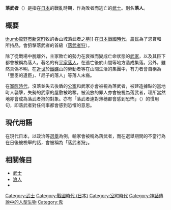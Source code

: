 {{unreferenced|time=2016-10-15T15:15:00+00:00}}
'''落武者'''（{{jp|j=落武者|hg=おちむしゃ|rm=Ochimusha|lead=yes}}）是指在[[日本|日本]]的戰亂時期，作為敗者而逃亡的[[武士_(日本)|武士]]。別名'''落人'''。

== 概要 ==
[[FILE:Tomb_of_Otimusha_01.jpg|thumb]][[龍野市|龍野市]][[新宮町|新宮町]]牧的香山城落武者之墓]]
在[[日本戰國時代|日本戰國時代]]，[[農民|農民]]為了恩賞和所持品，會狙擊落武者的首級（[[落武者狩|落武者狩]]）。

除了從戰場中脫離外，主家敗亡的勢力在衰微而變成亡命狀態的[[武家|武家]]，以及其臣下都會被稱為落人。著名的有[[平家落人|平家落人]]，在逃亡後於山間等地方造成集落。另外，雖然真偽不明，在[[近世|近世]]於[[鐵礦|鐵礦]]山的勞動者等在山間生活的集團中，有力者會自稱為「豐臣的遺臣」、「尼子的落人」等落人末裔。

在[[室町時代|室町時代]]，沒落並失去後盾的[[公家|公家]]和武家亦會被視為落武者，被建造據點的當地町人襲擊，失勢的武家的屋敷被略奪。被流放的罪人亦會被視為落武者，理所當然地亦會成為落武者狩的對象。亦有「落武者連對薄穗都會感到恐怖」（{{lang|ja|落ち武者は薄の穂にも怖ず}}）的慣用句，即落武者對任何事都會感到恐懼的意思。

== 現代用語 ==
在現代日本，以政治等[[選舉|選舉]]為例，輸家會被稱為落武者，而在選舉期間的不當行為在日後被檢舉的話，會被稱為「落武者狩」。

== 相關條目 ==
*[[武士_(日本)|武士]]
* [[浪人|浪人]]
*{{tsl|ja|喧嘩停止令}}

[[Category:武士|Category:武士]]
[[Category:戰國時代_(日本)|Category:戰國時代 (日本)]]
[[Category:室町時代|Category:室町時代]]
[[Category:神話傳說中的人型生物|Category:神話傳說中的人型生物]]
[[Category:鬼|Category:鬼]]